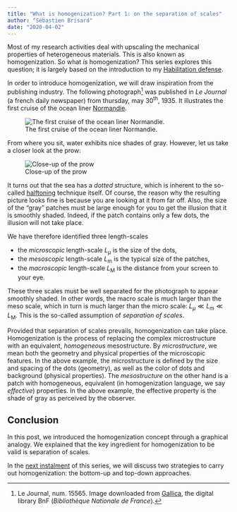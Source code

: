 ```yaml
---
title: "What is homogenization? Part 1: on the separation of scales"
author: "Sébastien Brisard"
date: "2020-04-02"
---
```


Most of my research activities deal with upscaling the mechanical
properties of heterogeneous materials. This is also known as
homogenization. So what *is* homogenization? This series explores this
question; it is largely based on the introduction to my [Habilitation
defense](file:./20171117-Announcing_the_defense_of_my_habilitation.org).

In order to introduce homogenization, we will draw inspiration from
the publishing industry. The following photograph[^1] was published
in *Le Journal* (a french daily newspaper) from thursday, may
30<sup>th</sup>, 1935. It illustrates the first cruise of the ocean
liner [Normandie](https://en.wikipedia.org/wiki/SS_Normandie).

![The first cruise of the ocean liner Normandie.](Normandie.jpg)

From where you sit, water exhibits nice shades of gray. However, let
us take a closer look at the prow:

![Close-up of the prow](Normandie-400x300.png)

It turns out that the sea has a *dotted* structure, which is inherent
to the so-called [halftoning](https://en.wikipedia.org/wiki/Halftone)
technique itself. Of course, the reason why the resulting picture
looks fine is because you are looking at it from far off. Also, the
size of the “gray” patches must be large enough for you to get the
illusion that it is smoothly shaded. Indeed, if the patch contains
only a few dots, the illusion will not take place.

We have therefore identified three length-scales

- the *microscopic* length-scale $L_μ$ is the size of the dots,
- the *mesoscopic* length-scale $L_{\mathrm{m}}$ is the typical size
  of the patches,
- the *macroscopic* length-scale $L_{\mathrm{M}}$ is the distance
  from your screen to your eye.

These three scales must be well separated for the photograph to appear
smoothly shaded. In other words, the macro scale is much larger than
the meso scale, which in turn is much larger than the micro scale:
$L_μ ≪ L_{\mathrm{m}} ≪ L_{\mathrm{M}}$. This is the
so-called assumption of *separation of scales*.

Provided that separation of scales prevails, homogenization can take
place. Homogenization is the process of replacing the complex
microstructure with an equivalent, *homogeneous* mesostructure. By
*microstructure*, we mean both the geometry and physical properties of
the microscopic features. In the above example, the microstructure is
defined by the size and spacing of the dots (geometry), as well as the
color of dots and background (physical properties). The
*mesostructure* on the other hand is a patch with homogeneous,
equivalent (in homogenization language, we say *effective*)
properties. In the above example, the effective property is the shade
of gray as perceived by the observer.

## Conclusion

In this post, we introduced the homogenization concept through a
graphical analogy. We explained that the key ingredient for
homogenization to be valid is separation of scales.

In the [next
instalment]({filename}20200408-What_is_homogenization-02.md) of this
series, we will discuss two strategies to carry out homogenization:
the bottom-up and top-down approaches.

[^1]: Le Journal, num. 15565. Image downloaded from [Gallica](https://gallica.bnf.fr/ark:/12148/bpt6k7632229g), the digital library BnF (*Bibliothèque Nationale de France*).

<!-- -*- coding: utf-8; fill-column: 80 -*- -->
